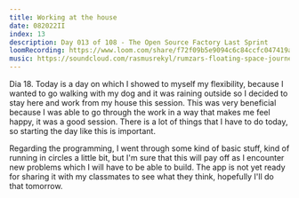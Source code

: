 ```yaml
---
title: Working at the house
date: 082022II
index: 13
description: Day 013 of 108 - The Open Source Factory Last Sprint
loomRecording: https://www.loom.com/share/f72f09b5e9094c6c84ccfc047419aac2
music: https://soundcloud.com/rasmusrekyl/rumzars-floating-space-journey-burning-bar-berlin
---
```


Dia 18. Today is a day on which I showed to myself my flexibility, because I wanted to go walking with my dog and it was raining outside so I decided to stay here and work from my house this session. This was very beneficial because I was able to go through the work in a way that makes me feel happy, it was a good session. There is a lot of things that I have to do today, so starting the day like this is important.

Regarding the programming, I went through some kind of basic stuff, kind of running in circles a little bit, but I'm sure that this will pay off as I encounter new problems which I will have to be able to build. The app is not yet ready for sharing it with my classmates to see what they think, hopefully I'll do that tomorrow.
